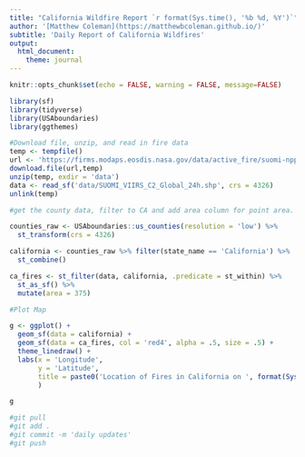 ```yaml
---
title: "California Wildfire Report `r format(Sys.time(), '%b %d, %Y')`"
author: '[Matthew Coleman](https://matthewbcoleman.github.io/)'
subtitle: 'Daily Report of California Wildfires'
output: 
  html_document:
    theme: journal
---
```


```r
knitr::opts_chunk$set(echo = FALSE, warning = FALSE, message=FALSE)
```


```r
library(sf)
library(tidyverse)
library(USAboundaries)
library(ggthemes)
```




```r
#Download file, unzip, and read in fire data
temp <- tempfile()
url <- 'https://firms.modaps.eosdis.nasa.gov/data/active_fire/suomi-npp-viirs-c2/shapes/zips/SUOMI_VIIRS_C2_Global_24h.zip'
download.file(url,temp)
unzip(temp, exdir = 'data')
data <- read_sf('data/SUOMI_VIIRS_C2_Global_24h.shp', crs = 4326)
unlink(temp)

```


```r
#get the county data, filter to CA and add area column for point area.

counties_raw <- USAboundaries::us_counties(resolution = 'low') %>%  
  st_transform(crs = 4326) 

california <- counties_raw %>% filter(state_name == 'California') %>% 
  st_combine() 

ca_fires <- st_filter(data, california, .predicate = st_within) %>% 
  st_as_sf() %>% 
  mutate(area = 375)
```

```r

#Plot Map

g <- ggplot() +
  geom_sf(data = california) +
  geom_sf(data = ca_fires, col = 'red4', alpha = .5, size = .5) +
  theme_linedraw() +
  labs(x = 'Longitude',
       y = 'Latitude', 
       title = paste0('Location of Fires in California on ', format(Sys.Date(), format = '%b %d, %Y'))
       )

g
```

```bash
#git pull
#git add .
#git commit -m 'daily updates'
#git push
```

